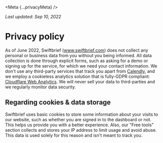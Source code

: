 
<Meta {...privacyMeta} />

<MainWebsiteLayout>
<MarkdownWrapper>

_Last updated: Sep 10, 2022_

# Privacy policy

As of June 2022, Swiftbrief (www.swiftbrief.com) does not collect any personal or business data from you without you being informed. All data collection is done through explicit forms, such as asking for a demo or signing up for the service, for which we need your contact information. We don't use any third-party services that track you apart from [Calendly](https://calendly.com/), and we employ a cookieless analytics solution that is fully-GDPR compliant: [Cloudflare Web Analytics](https://www.cloudflare.com/web-analytics/). We will never sell your data to third-parties and we regularly monitor data security.

## Regarding cookies &amp; data storage

Swiftbrief uses basic cookies to store some information about your visits to our website, such as whether you are signed in to the dashboard or not. This helps us provide you with a better experience. Also, our "Free tools" section collects and stores your IP address to limit usage and avoid abuse. This data is used solely for this reason and isn't meant to track you.

</MarkdownWrapper>
</MainWebsiteLayout>
